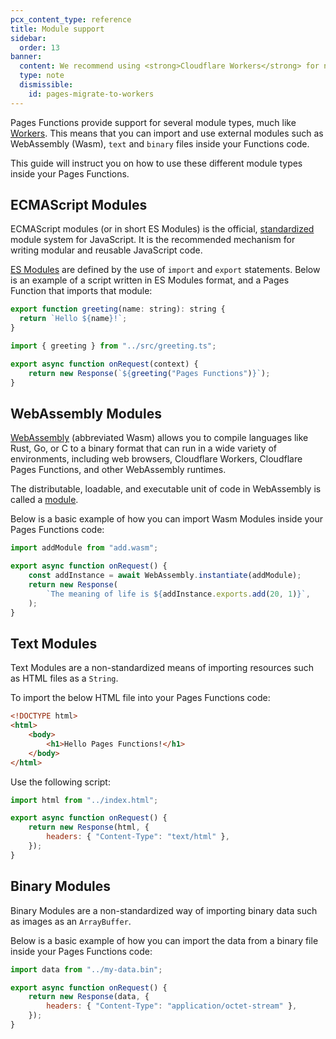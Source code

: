 ```yaml
---
pcx_content_type: reference
title: Module support
sidebar:
  order: 13
banner:
  content: We recommend using <strong>Cloudflare Workers</strong> for new projects. For existing Pages projects, see our <a href="/workers/static-assets/migrate-from-pages/">migration guide</a> and <a href="/workers/static-assets/migrate-from-pages/#compatibility-matrix">compatibility matrix</a>.
  type: note
  dismissible:
    id: pages-migrate-to-workers
---
```


Pages Functions provide support for several module types, much like [Workers](https://blog.cloudflare.com/workers-javascript-modules/). This means that you can import and use external modules such as WebAssembly (Wasm), `text` and `binary` files inside your Functions code.

This guide will instruct you on how to use these different module types inside your Pages Functions.

## ECMAScript Modules

ECMAScript modules (or in short ES Modules) is the official, [standardized](https://tc39.es/ecma262/#sec-modules) module system for JavaScript. It is the recommended mechanism for writing modular and reusable JavaScript code.

[ES Modules](https://developer.mozilla.org/en-US/docs/Web/JavaScript/Guide/Modules) are defined by the use of `import` and `export` statements. Below is an example of a script written in ES Modules format, and a Pages Function that imports that module:

```js
export function greeting(name: string): string {
  return `Hello ${name}!`;
}
```

```js
import { greeting } from "../src/greeting.ts";

export async function onRequest(context) {
	return new Response(`${greeting("Pages Functions")}`);
}
```

## WebAssembly Modules

[WebAssembly](/workers/runtime-apis/webassembly/) (abbreviated Wasm) allows you to compile languages like Rust, Go, or C to a binary format that can run in a wide variety of environments, including web browsers, Cloudflare Workers, Cloudflare Pages Functions, and other WebAssembly runtimes.

The distributable, loadable, and executable unit of code in WebAssembly is called a [module](https://webassembly.github.io/spec/core/syntax/modules.html).

Below is a basic example of how you can import Wasm Modules inside your Pages Functions code:

```js
import addModule from "add.wasm";

export async function onRequest() {
	const addInstance = await WebAssembly.instantiate(addModule);
	return new Response(
		`The meaning of life is ${addInstance.exports.add(20, 1)}`,
	);
}
```

## Text Modules

Text Modules are a non-standardized means of importing resources such as HTML files as a `String`.

To import the below HTML file into your Pages Functions code:

```html
<!DOCTYPE html>
<html>
	<body>
		<h1>Hello Pages Functions!</h1>
	</body>
</html>
```

Use the following script:

```js
import html from "../index.html";

export async function onRequest() {
	return new Response(html, {
		headers: { "Content-Type": "text/html" },
	});
}
```

## Binary Modules

Binary Modules are a non-standardized way of importing binary data such as images as an `ArrayBuffer`.

Below is a basic example of how you can import the data from a binary file inside your Pages Functions code:

```js
import data from "../my-data.bin";

export async function onRequest() {
	return new Response(data, {
		headers: { "Content-Type": "application/octet-stream" },
	});
}
```
